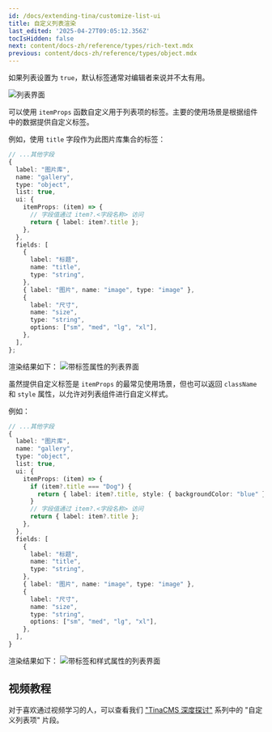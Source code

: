```yaml
---
id: /docs/extending-tina/customize-list-ui
title: 自定义列表渲染
last_edited: '2025-04-27T09:05:12.356Z'
tocIsHidden: false
next: content/docs-zh/reference/types/rich-text.mdx
previous: content/docs-zh/reference/types/object.mdx
---
```


如果列表设置为 `true`，默认标签通常对编辑者来说并不太有用。

![列表界面](/img/docs/extending-tina/Extending_Tina_No_List_Props.png)

可以使用 `itemProps` 函数自定义用于列表项的标签。主要的使用场景是根据组件中的数据提供自定义标签。

例如，使用 `title` 字段作为此图片库集合的标签：

```ts
// ...其他字段
{
  label: "图片库",
  name: "gallery",
  type: "object",
  list: true,
  ui: {
    itemProps: (item) => {
      // 字段值通过 item?.<字段名称> 访问
      return { label: item?.title };
    },
  },
  fields: [
    {
      label: "标题",
      name: "title",
      type: "string",
    },
    { label: "图片", name: "image", type: "image" },
    {
      label: "尺寸",
      name: "size",
      type: "string",
      options: ["sm", "med", "lg", "xl"],
    },
  ],
};
```

渲染结果如下：
![带标签属性的列表界面](/img/docs/extending-tina/Extending_Tina_Label_List_Props.png)

虽然提供自定义标签是 `itemProps` 的最常见使用场景，但也可以返回 `className` 和 `style` 属性，以允许对列表组件进行自定义样式。

例如：

```ts
// ...其他字段
{
  label: "图片库",
  name: "gallery",
  type: "object",
  list: true,
  ui: {
    itemProps: (item) => {
      if (item?.title === "Dog") {
        return { label: item?.title, style: { backgroundColor: "blue" } };
      }
      // 字段值通过 item?.<字段名称> 访问
      return { label: item?.title };
    },
  },
  fields: [
    {
      label: "标题",
      name: "title",
      type: "string",
    },
    { label: "图片", name: "image", type: "image" },
    {
      label: "尺寸",
      name: "size",
      type: "string",
      options: ["sm", "med", "lg", "xl"],
    },
  ],
}
```

渲染结果如下：
![带标签和样式属性的列表界面](/img/docs/extending-tina/Extending_Tina_Style_List_Props.png)

## 视频教程

对于喜欢通过视频学习的人，可以查看我们 ["TinaCMS 深度探讨"](https://www.youtube.com/watch?v=PcgnJDILv4w&list=PLPar4H9PHKVqoCwZy79PHr8-W_vA3lAOB&pp=iAQB) 系列中的 "自定义列表项" 片段。

<Youtube embedSrc="https://www.youtube.com/embed/amSRwAbgMR0?start=545&end=727" />